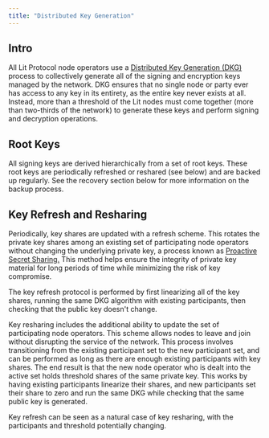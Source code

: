 ```yaml
---
title: "Distributed Key Generation"
---
```


## Intro

All Lit Protocol node operators use a [Distributed Key Generation (DKG)](https://github.com/LIT-Protocol/whitepaper/blob/main/Lit%20Protocol%20Whitepaper%20(2024).pdf) process to collectively generate all of the signing and encryption keys managed by the network. DKG ensures that no single node or party ever has access to any key in its entirety, as the entire key never exists at all. Instead, more than a threshold of the Lit nodes must come together (more than two-thirds of the network) to generate these keys and perform signing and decryption operations.

## Root Keys

All signing keys are derived hierarchically from a set of root keys. These root keys are periodically refreshed or reshared (see below) and are backed up regularly. See the recovery section below for more information on the backup process.

## Key Refresh and Resharing

Periodically, key shares are updated with a refresh scheme. This rotates the private key shares among an existing set of participating node operators without changing the underlying private key, a process known as [Proactive Secret Sharing.](https://github.com/LIT-Protocol/whitepaper/blob/main/Lit%20Protocol%20Whitepaper%20(2024).pdf) This method helps ensure the integrity of private key material for long periods of time while minimizing the risk of key compromise.

The key refresh protocol is performed by first linearizing all of the key shares, running the same DKG algorithm with existing participants, then checking that the public key doesn't change.

Key resharing includes the additional ability to update the set of participating node operators. This scheme allows nodes to leave and join without disrupting the service of the network. This process involves transitioning from the existing participant set to the new participant set, and can be performed as long as there are enough existing participants with key shares. The end result is that the new node operator who is dealt into the active set holds threshold shares of the same private key. This works by having existing participants linearize their shares, and new participants set their share to zero and run the same DKG while checking that the same public key is generated.

Key refresh can be seen as a natural case of key resharing, with the participants and threshold potentially changing.
